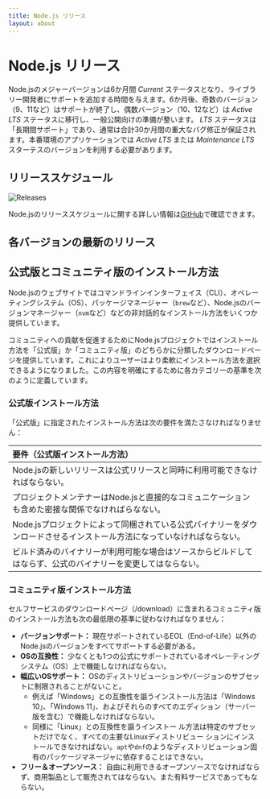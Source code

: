```yaml
---
title: Node.js リリース
layout: about
---
```


# Node.js リリース

<EOLAlertBox />

Node.jsのメジャーバージョンは6か月間 _Current_ ステータスとなり、ライブラリー開発者にサポートを追加する時間を与えます。6か月後、奇数のバージョン（9、11など）はサポートが終了し、偶数バージョン（10、12など）は _Active LTS_ ステータスに移行し、一般公開向けの準備が整います。 _LTS_ ステータスは「長期間サポート」であり、通常は合計30か月間の重大なバグ修正が保証されます。本番環境のアプリケーションでは _Active LTS_ または _Maintenance LTS_ スターテスのバージョンを利用する必要があります。

## リリーススケジュール

![Releases](https://raw.githubusercontent.com/nodejs/Release/main/schedule.svg?sanitize=true)

Node.jsのリリーススケジュールに関する詳しい情報は[GitHub](https://github.com/nodejs/release#release-schedule)で確認できます。

## 各バージョンの最新のリリース

<PreviousReleasesTable />

## 公式版とコミュニティ版のインストール方法

Node.jsのウェブサイトではコマンドラインインターフェイス（CLI）、オペレーティングシステム（OS）、パッケージマネージャー（`brew`など）、Node.jsのバージョンマネージャー（`nvm`など）などの非対話的なインストール方法をいくつか提供しています。

コミュニティへの貢献を促進するためにNode.jsプロジェクトではインストール方法を「公式版」か「コミュニティ版」のどちらかに分類したダウンロードページを提供しています。これによりユーザーはより柔軟にインストール方法を選択できるようになりました。この内容を明確にするために各カテゴリーの基準を次のように定義しています。

### 公式版インストール方法

「公式版」に指定されたインストール方法は次の要件を満たさなければなりません：

| 要件（公式版インストール方法）                                                 |
| :-------------------------------------------------------------- |
| Node.jsの新しいリリースは公式リリースと同時に利用可能できなければならない。                       |
| プロジェクトメンテナーはNode.jsと直接的なコミュニケーションも含めた密接な関係でなければらなない。            |
| Node.jsプロジェクトによって同梱されている公式バイナリーをダウンロードさせるインストール方法になっていなければならない。 |
| ビルド済みのバイナリーが利用可能な場合はソースからビルドしてはならず、公式のバイナリーを変更してはならない。          |

### コミュニティ版インストール方法

セルフサービスのダウンロードページ（/download）に含まれるコミュニティ版のインストール方法も次の最低限の基準に従わなければなりません：

- **バージョンサポート：** 現在サポートされているEOL（End-of-Life）以外の Node.jsのバージョンをすべてサポートする必要がある。
- **OSの互換性：** 少なくとも1つの公式にサポートされているオペレーティングシステム（OS）上で機能しなければならない。
- **幅広いOSサポート：** OSのディストリビューションやバージョンのサブセットに制限されることがないこと。
  - 例えば「Windows」との互換性を謳うインストール方法は「Windows 10」、「Windows 11」、およびそれらのすべてのエディション（サーバー版を含む）で機能しなければならない。
  - 同様に「Linux」との互換性を謳うインストー ル方法は特定のサブセットだけでなく、すべての主要なLinuxディストリビュー ションにインストールできなければない。`apt`や`dnf`のようなディストリビューション固有のパッケージマネージャに依存することはできない。
- **フリー＆オープンソース：** 自由に利用できるオープンソースでなければならず、商用製品として販売されてはならない。また有料サービスであってもならない。
